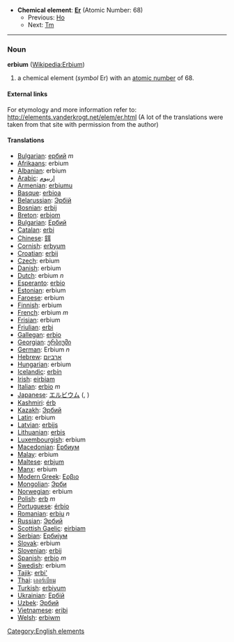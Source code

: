 *'''Chemical element''': '''[[Er]]''' (Atomic Number: 68)
**Previous: [[Holmium|Ho]]
**Next: [[Thulium|Tm]]
----
=== Noun ===
'''erbium''' ([[en:Erbium|Wikipedia:Erbium]])

# a chemical element (''symbol'' Er) with an [[atomic number]] of 68.

====External links====
For etymology and more information refer to:
http://elements.vanderkrogt.net/elem/er.html
(A lot of the translations were taken from that site with permission from the author)

==== Translations ====
*[[Bulgarian]]: [[ербий]] ''m''
*[[Afrikaans]]: erbium
*[[Albanian]]: erbium
*[[Arabic]]: [[إربيوم]]
*[[Armenian]]: [[erbiumu]]
*[[Basque]]: [[erbioa]]
*[[Belarussian]]: [[Эрбiй]]
*[[Bosnian]]: [[erbij]]
*[[Breton]]: [[erbiom]]
*[[Bulgarian]]: [[Ербий]]
*[[Catalan]]: [[erbi]]
*[[Chinese]]: [[鉺]]
*[[Cornish]]: [[erbyum]]
*[[Croatian]]: [[erbij]]
*[[Czech]]: erbium
*[[Danish]]: erbium
*[[Dutch]]: erbium ''n''
*[[Esperanto]]: [[erbio]]
*[[Estonian]]: erbium
*[[Faroese]]: erbium
*[[Finnish]]: erbium
*[[French]]: erbium ''m''
*[[Frisian]]: erbium
*[[Friulian]]: [[erbi]]
*[[Gallegan]]: [[erbio]]
*[[Georgian]]: [[ერბიუმი]]
*[[German]]: Erbium ''n''
*[[Hebrew]]: [[ארביום]]
*[[Hungarian]]: erbium
*[[Icelandic]]: [[erbín]]
*[[Irish]]: [[eirbiam]]
*[[Italian]]: [[erbio]] ''m''
*[[Japanese]]: [[エルビウム]] ([[]], )
*[[Kashmiri]]: [[érb]]
*[[Kazakh]]: [[Эрбий]]
*[[Latin]]: erbium
*[[Latvian]]: [[erbijs]]
*[[Lithuanian]]: [[erbis]]
*[[Luxembourgish]]: erbium
*[[Macedonian]]: [[Ербиум]]
*[[Malay]]: erbium
*[[Maltese]]: [[erbjum]]
*[[Manx]]: erbium
*[[Modern Greek]]: [[Ερβιο]] '' ''
*[[Mongolian]]: [[Эрби]]
*[[Norwegian]]: erbium
*[[Polish]]: [[erb]] ''m''
*[[Portuguese]]: [[érbio]]
*[[Romanian]]: [[erbiu]] ''n''
*[[Russian]]: [[Эрбий]] '' ''
*[[Scottish Gaelic]]: [[eirbiam]]
*[[Serbian]]: [[Ербиjум]]
*[[Slovak]]: erbium
*[[Slovenian]]: [[erbij]]
*[[Spanish]]: [[erbio]] ''m''
*[[Swedish]]: erbium
*[[Tajik]]: [[erbi']]
*[[Thai]]: [[เออร์เบียม]]
*[[Turkish]]: [[erbiyum]]
*[[Ukrainian]]: [[Ербiй]]
*[[Uzbek]]: [[Эрбий]]
*[[Vietnamese]]: [[eribi]]
*[[Welsh]]: [[erbiwm]]

[[Category:English elements]]